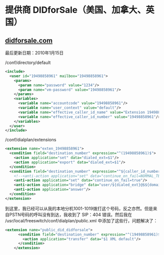 # 提供商 DIDforSale（美国、加拿大、英国）

## [didforsale.com](http://didforsale.com)

最后更新日期：2010年1月15日

/conf/directory/default

```xml
<include>
  <user id="19498858961" mailbox="19498858961">
    <params>
      <param name="password" value="1234"/>
      <param name="vm-password" value="19498858961"/>
    </params>
    <variables>
      <variable name="accountcode" value="19498858961"/>
      <variable name="user_context" value="default"/>
      <variable name="effective_caller_id_name" value="Extension 19498858961"/>
      <variable name="effective_caller_id_number" value="19498858961"/>
    </variables>
  </user>
</include>
```

/conf/dialplan/extensions

```xml
<extension name="exten_19498858961">
  <condition field="destination_number" expression="^(19498858961)$">
    <action application="set" data="dialed_ext=$1"/>
    <action application="export" data="dialed_ext=$1"/>
  </condition>
  <condition field="destination_number" expression="^${caller_id_number}$">
    <!--<anti-action application="set" data="continue_on_fail=NORMAL_TEMPORARY_FAILURE,USER_BUSY,NO_ANSWER,TIMEOUT,NO_ROUTE_DESTINATION"/> -->
    <anti-action application="set" data="continue_on_fail=true"/>
    <anti-action application="bridge" data="user/${dialed_ext}@$${domain}"/>
    <anti-action application="answer"/>
  </condition>
</extension>
```

到这里，我已经可以从我的本地分机1001-1019拨打这个号码，反之亦然。但是来自PSTN号码的呼叫没有到达，我收到了 SIP：404 错误。然后我在 /usr/local/freeswitch/conf/dialplan/public.xml 中添加了这些行，问题解决了：

```xml
<extension name="public_did_didforsale">
      <condition field="destination_number" expression="^(19498858961)$">
        <action application="transfer" data="$1 XML default"/>
      </condition>
    </extension> 
```